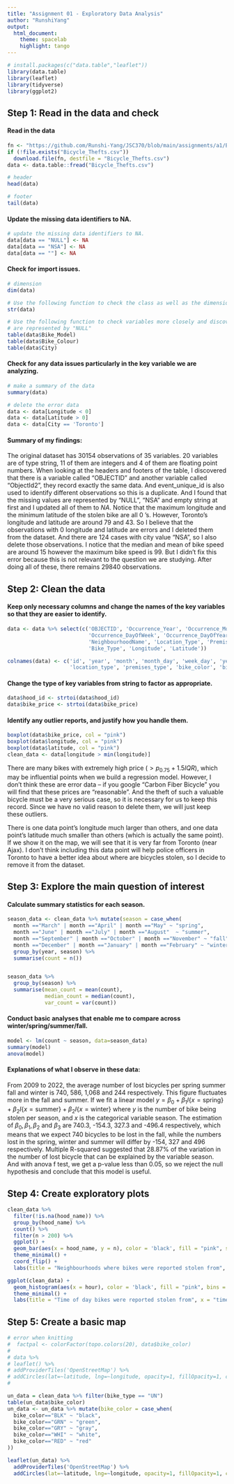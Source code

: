 ```yaml
---
title: "Assignment 01 - Exploratory Data Analysis"
author: "RunshiYang"
output:
  html_document:
    theme: spacelab
    highlight: tango
---
```


```r
# install.packages(c("data.table","leaflet"))
library(data.table)
library(leaflet)
library(tidyverse)
library(ggplot2)
```

## Step 1: Read in the data and check

#### Read in the data
```r
fn <- "https://github.com/Runshi-Yang/JSC370/blob/main/assignments/a1/Bicycle_Thefts.csv"
if (!file.exists("Bicycle_Thefts.csv"))
  download.file(fn, destfile = "Bicycle_Thefts.csv")
data <- data.table::fread("Bicycle_Thefts.csv")
```

```r
# header
head(data)

# footer
tail(data)
```

#### Update the missing data identifiers to NA.
```r
# update the missing data identifiers to NA.
data[data == "NULL"] <- NA
data[data == "NSA"] <- NA
data[data == ""] <- NA
```

#### Check for import issues.
```r
# dimension
dim(data)

# Use the following function to check the class as well as the dimensions of the data
str(data)

# Use the following function to check variables more closely and discover that the missing values
# are represented by "NULL"
table(data$Bike_Model)
table(data$Bike_Colour)
table(data$City)
```

#### Check for any data issues particularly in the key variable we are analyzing.
```r
# make a summary of the data
summary(data)
```

```r
# delete the error data
data <- data[Longitude < 0]
data <- data[Latitude > 0]
data <- data[City == 'Toronto']
```

#### Summary of my findings:
The original dataset has 30154 observations of 35 variables. 20 variables are of type string, 11 of them are integers and 4 of them are floating point numbers. When looking at the headers and footers of the table, I discovered that there is a variable called "OBJECTID" and another variable called "ObjectId2", they record exactly the same data. And event_unique_id is also used to identify different observations so this is a duplicate. And I found that the missing values are represented by "NULL", "NSA" and empty string at first and I updated all of them to _NA_. Notice that the maximum longitude and the minimum latitude of the stolen bike are all 0 's. However, Toronto's longitude and latitude are around 79 and 43. So I believe that the observations with 0 longitude and latitude are errors and I deleted them from the dataset. And there are 124 cases with city value "NSA", so I also delete those observations. I notice that the median and mean of bike speed are around 15 however the maximum bike speed is 99. But I didn't fix this error because this is not relevant to the question we are studying. After doing all of these, there remains 29840 observations.

## Step 2: Clean the data

#### Keep only necessary columns and change the names of the key variables so that they are easier to identify.
```r
data <- data %>% select(c('OBJECTID', 'Occurrence_Year', 'Occurrence_Month', 'Occurrence_DayOfMonth', 
                          'Occurrence_DayOfWeek', 'Occurrence_DayOfYear', 'Occurrence_Hour', 'Hood_ID',
                          'NeighbourhoodName', 'Location_Type', 'Premises_Type', 'Bike_Colour', 'Cost_of_Bike', 
                          'Bike_Type', 'Longitude', 'Latitude'))

colnames(data) <- c('id', 'year', 'month', 'month_day', 'week_day', 'year_day', 'hour', 'hood_id', 'hood_name',
                    'location_type', 'premises_type', 'bike_color', 'bike_price', 'bike_type', 'longitude', 'latitude')
```

#### Change the type of key variables from string to factor as appropriate.
```r
data$hood_id <- strtoi(data$hood_id)
data$bike_price <- strtoi(data$bike_price)
```

#### Identify any outlier reports, and justify how you handle them.
```r
boxplot(data$bike_price, col = "pink")
boxplot(data$longitude, col = "pink")
boxplot(data$latitude, col = "pink")
clean_data <- data[longitude > min(longitude)]
```
There are many bikes with extremely high price ($> p_{0.75} + 1.5 IQR$), which may be influential points when we build a regression model. However, I don't think these are error data -- if you google “Carbon Fiber Bicycle” you will find that these prices are "reasonable". And the theft of such a valuable bicycle must be a very serious case, so it is necessary for us to keep this record. Since we have no valid reason to delete them, we will just keep these outliers.

There is one data point's longitude much larger than others, and one data point's latitude much smaller than others (which is actually the same point). If we show it on the map, we will see that it is very far from Toronto (near Ajax). I don't think including this data point will help police officers in Toronto to have a better idea about where are bicycles stolen, so I decide to remove it from the dataset.

## Step 3: Explore the main question of interest

#### Calculate summary statistics for each season.
```r
season_data <- clean_data %>% mutate(season = case_when(
  month =="March" | month =="April" | month =="May" ~ "spring", 
  month =="June" | month =="July" | month =="August"  ~ "summer", 
  month =="September" | month =="October" | month =="November" ~ "fall", 
  month =="December" | month =="January" | month =="February" ~ "winter")) %>% 
  group_by(year, season) %>% 
  summarise(count = n())


season_data %>% 
  group_by(season) %>% 
  summarise(mean_count = mean(count),
            median_count = median(count),
            var_count = var(count))
```

#### Conduct basic analyses that enable me to compare across winter/spring/summer/fall.
```r
model <- lm(count ~ season, data=season_data)
summary(model)
anova(model)
```

#### Explanations of what I observe in these data:
From 2009 to 2022, the average number of lost bicycles per spring summer fall and winter is 740, 586, 1,068 and 244 respectively. This figure fluctuates more in the fall and summer. If we fit a linear model $y = \beta_0 + \beta_1 I\{x = \mbox{spring}\} + \beta_2 I\{x = \mbox{summer}\} + \beta_2 I\{x = \mbox{winter}\}$ where $y$ is the number of bike being stolen per season, and $x$ is the categorical variable season. The estimation of $\beta_0, \beta_1, \beta_2$ and $\beta_3$ are 740.3, -154.3, 327.3 and -496.4 respectively, which means that we expect 740 bicycles to be lost in the fall, while the numbers lost in the spring, winter and summer will differ by -154, 327 and 496 respectively. Multiple R-squared suggested that 28.87\% of the variation in the number of lost bicycle that can be explained by the variable season. And with anova f test, we get a p-value less than 0.05, so we reject the null hypothesis and conclude that this model is useful.

## Step 4: Create exploratory plots
```r
clean_data %>% 
  filter(!is.na(hood_name)) %>% 
  group_by(hood_name) %>%
  count() %>%
  filter(n > 200) %>%
  ggplot() +
  geom_bar(aes(x = hood_name, y = n), color = 'black', fill = "pink", stat = "identity") +
  theme_minimal() +
  coord_flip() +
  labs(title = "Neighbourhoods where bikes were reported stolen from", x = "neighbourhood name", y = "count")

```

```r
ggplot(clean_data) +
  geom_histogram(aes(x = hour), color = 'black', fill = "pink", bins = 24) +
  theme_minimal() +
  labs(title = "Time of day bikes were reported stolen from", x = "time of day (h)", y = "count")

```

## Step 5: Create a basic map
```r
# error when knitting
#  factpal <- colorFactor(topo.colors(20), data$bike_color)
# 
# data %>%
# leaflet() %>%
# addProviderTiles('OpenStreetMap') %>%
# addCircles(lat=~latitude, lng=~longitude, opacity=1, fillOpacity=1, color=~factpal(bike_color), radius=5)
# 

un_data = clean_data %>% filter(bike_type == "UN")
table(un_data$bike_color)
un_data <- un_data %>% mutate(bike_color = case_when(
  bike_color=="BLK" ~ "black", 
  bike_color=="GRN" ~ "green", 
  bike_color=="GRY" ~ "gray", 
  bike_color=="WHI" ~ "white", 
  bike_color=="RED" ~ "red"
))

leaflet(un_data) %>%
  addProviderTiles('OpenStreetMap') %>%
  addCircles(lat=~latitude, lng=~longitude, opacity=1, fillOpacity=1, color = ~bike_color, radius=5)
```